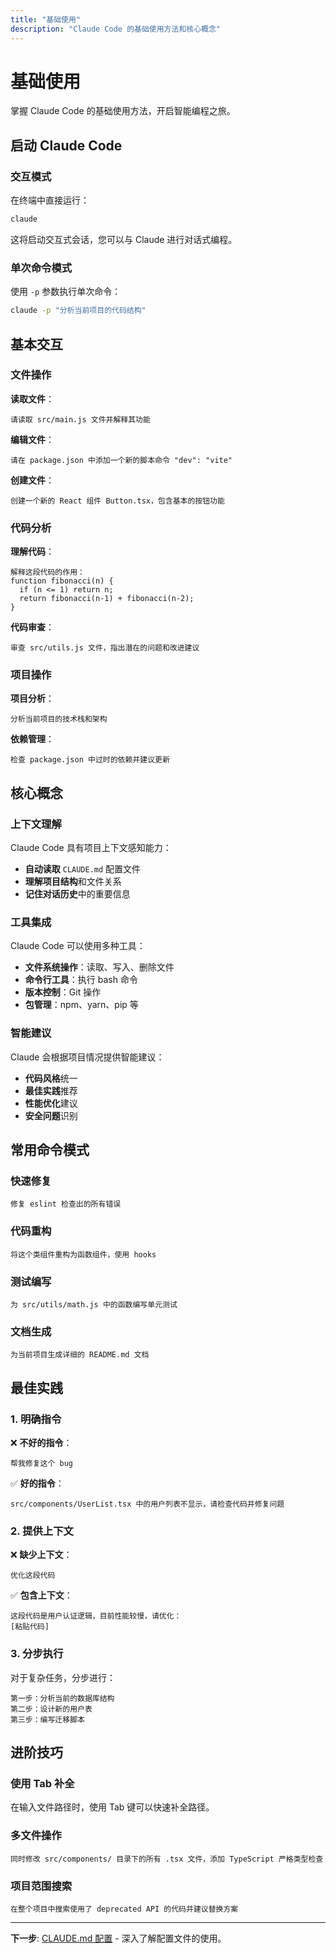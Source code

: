 ```yaml
---
title: "基础使用"
description: "Claude Code 的基础使用方法和核心概念"
---
```


# 基础使用

掌握 Claude Code 的基础使用方法，开启智能编程之旅。

## 启动 Claude Code

### 交互模式

在终端中直接运行：

```bash
claude
```

这将启动交互式会话，您可以与 Claude 进行对话式编程。

### 单次命令模式

使用 `-p` 参数执行单次命令：

```bash
claude -p "分析当前项目的代码结构"
```

## 基本交互

### 文件操作

**读取文件**：
```
请读取 src/main.js 文件并解释其功能
```

**编辑文件**：
```
请在 package.json 中添加一个新的脚本命令 "dev": "vite"
```

**创建文件**：
```
创建一个新的 React 组件 Button.tsx，包含基本的按钮功能
```

### 代码分析

**理解代码**：
```
解释这段代码的作用：
function fibonacci(n) {
  if (n <= 1) return n;
  return fibonacci(n-1) + fibonacci(n-2);
}
```

**代码审查**：
```
审查 src/utils.js 文件，指出潜在的问题和改进建议
```

### 项目操作

**项目分析**：
```
分析当前项目的技术栈和架构
```

**依赖管理**：
```
检查 package.json 中过时的依赖并建议更新
```

## 核心概念

### 上下文理解

Claude Code 具有项目上下文感知能力：

- **自动读取** `CLAUDE.md` 配置文件
- **理解项目结构**和文件关系
- **记住对话历史**中的重要信息

### 工具集成

Claude Code 可以使用多种工具：

- **文件系统操作**：读取、写入、删除文件
- **命令行工具**：执行 bash 命令
- **版本控制**：Git 操作
- **包管理**：npm、yarn、pip 等

### 智能建议

Claude 会根据项目情况提供智能建议：

- **代码风格**统一
- **最佳实践**推荐  
- **性能优化**建议
- **安全问题**识别

## 常用命令模式

### 快速修复

```
修复 eslint 检查出的所有错误
```

### 代码重构

```
将这个类组件重构为函数组件，使用 hooks
```

### 测试编写

```
为 src/utils/math.js 中的函数编写单元测试
```

### 文档生成

```
为当前项目生成详细的 README.md 文档
```

## 最佳实践

### 1. 明确指令

❌ **不好的指令**：
```
帮我修复这个 bug
```

✅ **好的指令**：
```
src/components/UserList.tsx 中的用户列表不显示，请检查代码并修复问题
```

### 2. 提供上下文

❌ **缺少上下文**：
```
优化这段代码
```

✅ **包含上下文**：
```
这段代码是用户认证逻辑，目前性能较慢，请优化：
[粘贴代码]
```

### 3. 分步执行

对于复杂任务，分步进行：

```
第一步：分析当前的数据库结构
第二步：设计新的用户表
第三步：编写迁移脚本
```

## 进阶技巧

### 使用 Tab 补全

在输入文件路径时，使用 Tab 键可以快速补全路径。

### 多文件操作

```
同时修改 src/components/ 目录下的所有 .tsx 文件，添加 TypeScript 严格类型检查
```

### 项目范围搜索

```
在整个项目中搜索使用了 deprecated API 的代码并建议替换方案
```

---

**下一步**: [CLAUDE.md 配置](/zh/tutorial/configuration/claude-md) - 深入了解配置文件的使用。